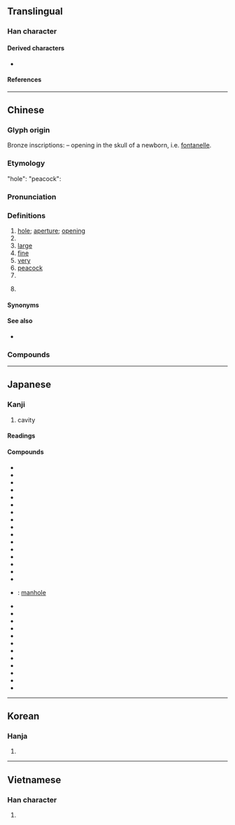 {{character info/new}}
==Translingual==
{{stroke order|strokes=4}}

===Han character===
{{Han char|rn=39|rad=子|as=01|sn=4|four=12410|canj=NDU|ids=⿰子乚}}

====Derived characters====
* {{l|mul|[[吼]], [[𪣂]], [[𢗵]], [[𢪬]], [[犼]], [[𭥛]], [[𦙥]], [[𣏺]], [[𤆺]], [[𬗆]], [[𧉔]], [[𫁎]], [[𡰼]], [[芤]], [[𥥅]], [[𩫂]], [[𡵾]], [[𥤾]], [[𡦀]]}}

====References====
{{Han ref|kx=0277.090|dkj=06933|dj=0544.030|hdz=21008.040|uh=5B54}}

----

==Chinese==
{{zh-forms}}

===Glyph origin===
{{Han etym}}
Bronze inscriptions: {{Han compound|丿|子|ls=ic|t1=opening|t2=child}} – opening in the skull of a newborn, i.e. [[fontanelle]].
===Etymology===
"hole":
{{rfe|zh|Related to {{zh-l|空}}}}
"peacock":
{{rfe|zh|Compare [[Reconstruction:Proto-Vietic/k-voːŋ]]}}
===Pronunciation===
{{zh-pron
|m=kǒng,er=y
|c=hung2
|h=pfs=khûng
|md=kūng
|mn=qz,tw,xm,zz:kháng/qz,tw,xm,zz:khóng
|mn_note=kháng - vernacular; khóng - literary
|mn-t=kong2
|w=2khon
|mc=y
|oc=y
|cat=n,cls,pn,a,adv
}}

===Definitions===
{{zh-hanzi}}

# [[hole]]; [[aperture]]; [[opening]]
# {{zh-classifier|[[cave]] [[dwelling]]s, [[oil]] [[well]]s, etc}}
# [[large]]
# [[fine]]
# [[very]]
# [[peacock]]
# {{surname|lang=zh}}
# {{lb|zh|specifically}} {{zh-short|孔子|[[Confucius]]}}

====Synonyms====
{{zh-dial|孔}}

====See also====
* {{zh-l|窟窿}}

===Compounds===
{{zh-der|孔道|孔洞|孔方兄|孔徑|孔孟之道|孔廟|孔明燈|孔雀|孔雀綠|孔雀石|孔雀舞|孔雀座|孔武有力|孔隙|孔型|孔穴|孔眼|孔子|九孔|威儀孔時|周情孔思|孔佛|孔雀王朝|孔明借箭|孔坡|彰化孔廟|孔雁|孔壁古文|孔門|一孔之見|孔夫子|孔嘉|千孔百瘡|孔版印刷|七孔|心孔|孔子家語|一孔出氣|孔章望斗|孔版畫|孔明|孔孟學會|噴氣孔|七孔流血|孔德|孔鯉過庭|孔雀開屏|孔融讓梨|孔翠|孔竅|孔目|孔林|孔方|孔教|孔急|孔席不暖|孔宙碑|孔子白|孔子廟|孔多|孔叢子|七孔生煙|孔孟|孔版|孔目房|孔懷|呼吸孔|人孔|卵孔|千瘡百孔|六案孔目|漢孔宙碑|氣孔|泌水孔|無孔不入|打孔|百孔千創|眼孔|穿孔|程孔傾蓋|祀孔|拉孔|皮孔|百孔千瘡|橋孔|毛孔|白孔六帖|生面孔|瞳孔|打孔紙帶|漏孔|祭孔|打孔機|晚娘面孔|有孔蟲|羊真孔草|面孔|隄潰蟻孔|需款孔急|針孔現象|膜孔|裂孔|臺南孔廟|胃穿孔|臉孔|顏苦孔卓|革帶移孔|腸穿孔|需才孔亟|謀夫孔多|蟲孔|鏜孔|針孔|耳孔|鼻孔|鑽孔|老面孔|孔灣|孔壠/孔垄/孔垅}}

{{zh-cat|Elementary}}

----

==Japanese==

===Kanji===
{{ja-kanji|grade=c|rs=子01}}

# cavity

====Readings====
{{ja-readings
|goon=く, くう
|kanon=こう
|kun=あな-, はなは-だ
}}

====Compounds====
{{der-top|Compounds}}
* {{ja-r|孔%雀|く%じゃく}}
* {{ja-r|孔%雀%石|く%じゃく%せき}}
* {{ja-r|孔%雀%妙%王|く%じゃく%みょう%おう}}
* {{ja-r|孔子|^こうし}}
* {{ja-r|孔版|こうはん}}
* {{ja-r|孔孟|^こう-^もう}}
* {{ja-r|孔門|こうもん}}
* {{ja-r|毛%孔|け%あな}}
* {{ja-r|眼孔|がんこう}}
* {{ja-r|気孔|きこう}}
* {{ja-r|空%気%孔|くう%き%こう}}
* {{ja-r|細孔|さいこう}}
* {{ja-r|鑽孔|さんこう}}
* {{ja-r|鑽孔%機|さんこう%き}}
* {{ja-r|鑚孔%機|さんこう%き}}
* {{ja-r|耳孔|じこう}}
* {{ja-r|人孔|じんこう}}: [[manhole]]
* {{ja-r|穿孔|せんこう}}
* {{ja-r|穿孔%機|せんこう%き}}
* {{ja-r|多孔|たこう}}
* {{ja-r|多%孔性|た%こうせい}}
* {{ja-r|単孔類|たんこうるい}}
* {{ja-r|通%気%孔|つう%き%こう}}
* {{ja-r|通風孔|つうふうこう}}
* {{ja-r|瞳孔|どうこう}}
* {{ja-r|排水孔|はいすいこう}}
* {{ja-r|鼻%孔|び%こう}}
* {{ja-r|噴%気%孔|ふん%き%こう}}
* {{ja-r|有孔虫|ゆうこうちゅう}}
{{der-bottom}}

----

==Korean==

===Hanja===
{{ko-hanja|hangeul=공|eumhun=구멍|rv=gong|mr=kong}}

# {{defn|lang=ko|sort=子01}}

----

==Vietnamese==

===Han character===
{{vi-hantu|[[khổng]], [[hỏng]], [[hổng]], [[khỏng]], [[khủng]]|rs=子01}}

# {{defn|lang=vi|sort=子01}}